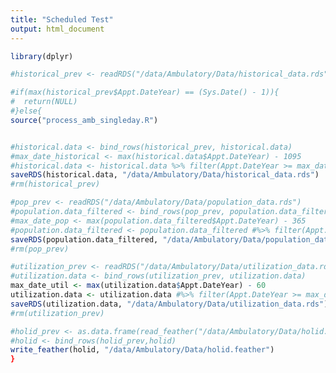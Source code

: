 ---
title: "Scheduled Test"
output: html_document
---


```{r cars}
library(dplyr)

#historical_prev <- readRDS("/data/Ambulatory/Data/historical_data.rds")

#if(max(historical_prev$Appt.DateYear) == (Sys.Date() - 1)){
#  return(NULL)
#}else{
source("process_amb_singleday.R")


#historical.data <- bind_rows(historical_prev, historical.data)
#max_date_historical <- max(historical.data$Appt.DateYear) - 1095
#historical.data <- historical.data %>% filter(Appt.DateYear >= max_date_historical)
saveRDS(historical.data, "/data/Ambulatory/Data/historical_data.rds")
#rm(historical_prev)

#pop_prev <- readRDS("/data/Ambulatory/Data/population_data.rds")
#population.data_filtered <- bind_rows(pop_prev, population.data_filtered)
#max_date_pop <- max(population.data_filtered$Appt.DateYear) - 365
#population.data_filtered <- population.data_filtered #%>% filter(Appt.DateYear >= max_date_pop)
saveRDS(population.data_filtered, "/data/Ambulatory/Data/population_data.rds")
#rm(pop_prev)

#utilization_prev <- readRDS("/data/Ambulatory/Data/utilization_data.rds")
#utilization.data <- bind_rows(utilization_prev, utilization.data)
max_date_util <- max(utilization.data$Appt.DateYear) - 60
utilization.data <- utilization.data #%>% filter(Appt.DateYear >= max_date_util)
saveRDS(utilization.data, "/data/Ambulatory/Data/utilization_data.rds")
#rm(utilization_prev)

#holid_prev <- as.data.frame(read_feather("/data/Ambulatory/Data/holid.feather"))
#holid <- bind_rows(holid_prev,holid)
write_feather(holid, "/data/Ambulatory/Data/holid.feather")
}


```

